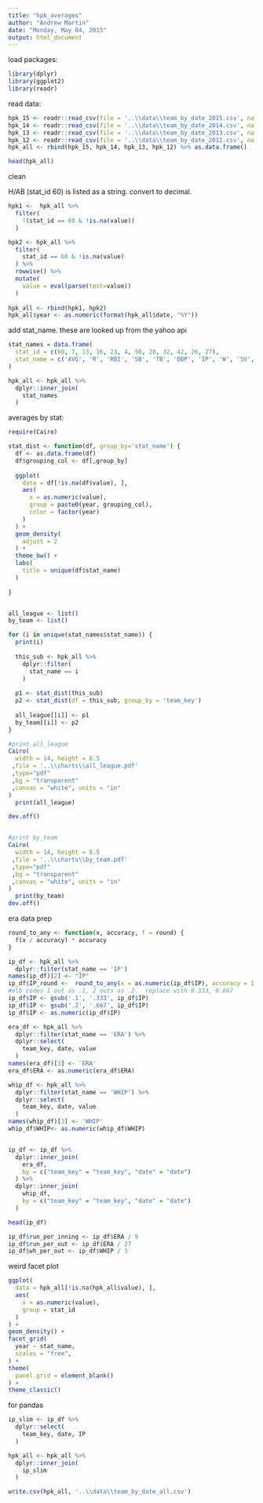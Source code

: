 ```yaml
---
title: "hpk_averages"
author: "Andrew Martin"
date: "Monday, May 04, 2015"
output: html_document
---
```


load packages:

```r
library(dplyr)
library(ggplot2)
library(readr)
```

read data:

```r

hpk_15 <- readr::read_csv(file = '..\\data\\team_by_date_2015.csv', na = "-")
hpk_14 <- readr::read_csv(file = '..\\data\\team_by_date_2014.csv', na = "-")
hpk_13 <- readr::read_csv(file = '..\\data\\team_by_date_2013.csv', na = "-")
hpk_12 <- readr::read_csv(file = '..\\data\\team_by_date_2012.csv', na = "-")
hpk_all <- rbind(hpk_15, hpk_14, hpk_13, hpk_12) %>% as.data.frame()

head(hpk_all)
```

clean 

H/AB (stat_id 60) is listed as a string.  convert to decimal.
```r

hpk1 <-  hpk_all %>%
  filter(
    !(stat_id == 60 & !is.na(value))
  )

hpk2 <- hpk_all %>%
  filter(
    stat_id == 60 & !is.na(value)
  ) %>%
  rowwise() %>%
  mutate(
    value = eval(parse(text=value)) 
  )
  
hpk_all <- rbind(hpk1, hpk2)
hpk_all$year <- as.numeric(format(hpk_all$date, "%Y"))

```

add stat_name.  these are looked up from the yahoo api

```r

stat_names = data.frame(
  stat_id = c(60, 7, 13, 16, 23, 4, 50, 28, 32, 42, 26, 27),
  stat_name = c('AVG', 'R', 'RBI', 'SB', 'TB', 'OBP', 'IP', 'W', 'SV', 'K', 'ERA', 'WHIP')
)

hpk_all <- hpk_all %>%
  dplyr::inner_join(
    stat_names
  )

```

averages by stat:

```r
require(Cairo)

stat_dist <- function(df, group_by='stat_name') {
  df <- as.data.frame(df)
  df$grouping_col <- df[,group_by]
  
  ggplot(
    data = df[!is.na(df$value), ],
    aes(
      x = as.numeric(value),
      group = paste0(year, grouping_col),
      color = factor(year)
    )
  ) + 
  geom_density(
    adjust = 2
  ) +
  theme_bw() +
  labs(
    title = unique(df$stat_name)
  )
  
}


all_league <- list()
by_team <- list()

for (i in unique(stat_names$stat_name)) {
  print(i)
  
  this_sub <- hpk_all %>%
    dplyr::filter(
      stat_name == i
    )
  
  p1 <- stat_dist(this_sub)
  p2 <- stat_dist(df = this_sub, group_by = 'team_key')
  
  all_league[[i]] <- p1
  by_team[[i]] <- p2
}

#print all_league
Cairo(
  width = 14, height = 8.5
 ,file = '..\\charts\\all_league.pdf'
 ,type="pdf"
 ,bg = "transparent"
 ,canvas = "white", units = "in"
)
  print(all_league)

dev.off()


#print by_team
Cairo(
  width = 14, height = 8.5
 ,file = '..\\charts\\by_team.pdf'
 ,type="pdf"
 ,bg = "transparent"
 ,canvas = "white", units = "in"
)
  print(by_team)
dev.off()

```

era data prep
```r

round_to_any <- function(x, accuracy, f = round) {
  f(x / accuracy) * accuracy
}

ip_df <- hpk_all %>% 
  dplyr::filter(stat_name == 'IP') 
names(ip_df)[2] <- "IP"
ip_df$IP_round <-  round_to_any(x = as.numeric(ip_df$IP), accuracy = 1, f = ceiling)  
#mlb codes 1 out as .1, 2 outs as .2.  replace with 0.333, 0.667
ip_df$IP <- gsub('.1', '.333', ip_df$IP)
ip_df$IP <- gsub('.2', '.667', ip_df$IP)
ip_df$IP <- as.numeric(ip_df$IP)

era_df <- hpk_all %>%
  dplyr::filter(stat_name == 'ERA') %>%
  dplyr::select(
    team_key, date, value
  )
names(era_df)[3] <- 'ERA'
era_df$ERA <- as.numeric(era_df$ERA)

whip_df <- hpk_all %>%
  dplyr::filter(stat_name == 'WHIP') %>%
  dplyr::select(
    team_key, date, value
  )
names(whip_df)[3] <- 'WHIP'
whip_df$WHIP<- as.numeric(whip_df$WHIP)


ip_df <- ip_df %>%
  dplyr::inner_join(
    era_df,
    by = c("team_key" = "team_key", "date" = "date")
  ) %>%
  dplyr::inner_join(
    whip_df,
    by = c("team_key" = "team_key", "date" = "date")
  )

head(ip_df)

ip_df$run_per_inning <- ip_df$ERA / 9
ip_df$run_per_out <- ip_df$ERA / 27
ip_df$wh_per_out <- ip_df$WHIP / 3


```

weird facet plot

```r

ggplot(
  data = hpk_all[!is.na(hpk_all$value), ],
  aes(
    x = as.numeric(value),
    group = stat_id
  )
) + 
geom_density() +
facet_grid(
  year ~ stat_name,
  scales = "free",
) +
theme(
  panel.grid = element_blank()
) +
theme_classic()

```

for pandas

```r

ip_slim <- ip_df %>%
  dplyr::select(
    team_key, date, IP  
  )

hpk_all <- hpk_all %>%
  dplyr::inner_join(
    ip_slim
  )

write.csv(hpk_all, '..\\data\\team_by_date_all.csv')
```